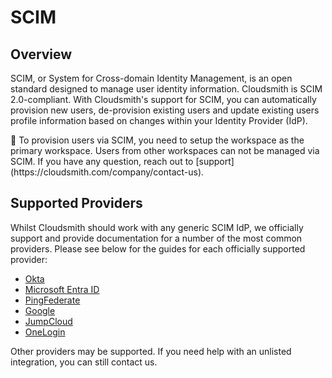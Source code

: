 
# SCIM

## Overview

SCIM, or System for Cross-domain Identity Management, is an open standard designed to manage user identity information. Cloudsmith is SCIM 2.0-compliant. With Cloudsmith's support for SCIM, you can automatically provision new users, de-provision existing users and update existing users profile information based on changes within your Identity Provider (IdP).

<Note>
📘 To provision users via SCIM, you need to setup the workspace as the primary workspace. Users from other workspaces can not be managed via SCIM.
If you have any question, reach out to [support](https://cloudsmith.com/company/contact-us).
</Note>

## Supported Providers

Whilst Cloudsmith should work with any generic SCIM IdP, we officially support and provide documentation for a number of the most common providers. Please see below for the guides for each officially supported provider:

- [Okta](/authentication/scim-with-okta)
- [Microsoft Entra ID](/authentication/scim-with-microsoft-entra-id)
- [PingFederate](/authentication/scim-with-pingfederate)
- [Google](/authentication/scim-with-google) 
- [JumpCloud](/authentication/single-sign-on-with-jumpcloud) 
- [OneLogin](/authentication/single-sign-on-with-onelogin)

Other providers may be supported. If you need help with an unlisted integration, you can still contact us.
